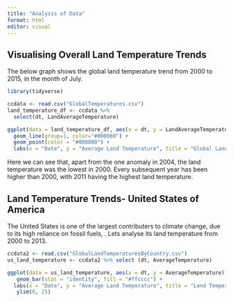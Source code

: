 ```yaml
---
title: "Analysis of Data"
format: html
editor: visual
---
```


## Visualising Overall Land Temperature Trends

The below graph shows the global land temperature trend from 2000 to 2015, in the month of July.

```r
library(tidyverse)

ccdata <- read.csv("GlobalTemperatures.csv")
land_temperature_df <- ccdata %>%
  select(dt, LandAverageTemperature)

ggplot(data = land_temperature_df, aes(x = dt, y = LandAverageTemperature)) +
  geom_line(group=1, color="#800080") +
  geom_point(color = "#800080") +
  labs(x = "Date", y = "Average Land Temperature", title = "Global Land Temperature")
```

Here we can see that, apart from the one anomaly in 2004, the land temperature was the lowest in 2000. Every subsequent year has been higher than 2000, with 2011 having the highest land temperature.

## Land Temperature Trends- United States of America

The United States is one of the largest contributers to climate change, due to its high reliance on fossil fuels, . Lets analyse its land temperature from 2000 to 2013.

```r
ccdata2 <- read.csv("GlobalLandTemperaturesByCountry.csv")
us_land_temperature <- ccdata2 %>% select (dt, AverageTemperature)

ggplot(data = us_land_temperature, aes(x = dt, y = AverageTemperature)) +
   geom_bar(stat = "identity", fill = "#ffcccc") +
  labs(x = "Date", y = "Average Land Temperature", title = "Land Temperature in the States") +
   ylim(0, 25)
```
